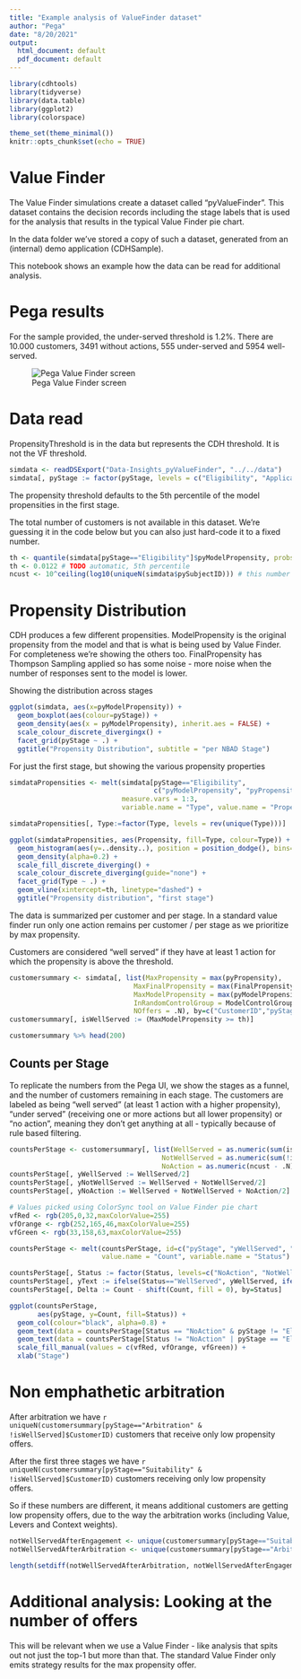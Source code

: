 ```yaml
---
title: "Example analysis of ValueFinder dataset"
author: "Pega"
date: "8/20/2021"
output:
  html_document: default
  pdf_document: default
---
```


```r
library(cdhtools)
library(tidyverse)
library(data.table)
library(ggplot2)
library(colorspace)

theme_set(theme_minimal())
knitr::opts_chunk$set(echo = TRUE)
```

# Value Finder

The Value Finder simulations create a dataset called "pyValueFinder". This dataset contains the decision records including
the stage labels that is used for the analysis that results in the typical Value Finder pie chart.

In the data folder we've stored a copy of such a dataset, generated from an (internal) demo application (CDHSample).

This notebook shows an example how the data can be read for additional analysis.

# Pega results

For the sample provided, the under-served threshold is 1.2%. There are 10.000 customers, 
3491 without actions, 555 under-served and 5954 well-served. 

![Pega Value Finder screen](pegarun_8_6_0.png)

# Data read

PropensityThreshold is in the data but represents the CDH threshold. It is not the VF threshold.

```r
simdata <- readDSExport("Data-Insights_pyValueFinder", "../../data")
simdata[, pyStage := factor(pyStage, levels = c("Eligibility", "Applicability", "Suitability", "Arbitration"))]
```

The propensity threshold defaults to the 5th percentile of the model propensities
in the first stage.

The total number of customers is not available in this dataset. We're guessing it 
in the code below but you can also just hard-code it to a fixed number.

```r
th <- quantile(simdata[pyStage=="Eligibility"]$pyModelPropensity, probs = 0.05) # seems close
th <- 0.0122 # TODO automatic, 5th percentile
ncust <- 10^ceiling(log10(uniqueN(simdata$pySubjectID))) # this number is not in the data, we're guessing it is a power of 10
```

# Propensity Distribution

CDH produces a few different propensities. ModelPropensity is the original propensity
from the model and that is what is being used by Value Finder. For completeness we're
showing the others too. FinalPropensity has Thompson Sampling applied so has some 
noise - more noise when the number of responses sent to the model is lower.

Showing the distribution across stages

```r
ggplot(simdata, aes(x=pyModelPropensity)) + 
  geom_boxplot(aes(colour=pyStage)) +
  geom_density(aes(x = pyModelPropensity), inherit.aes = FALSE) +
  scale_colour_discrete_divergingx() +
  facet_grid(pyStage ~ .) +
  ggtitle("Propensity Distribution", subtitle = "per NBAD Stage")
```

For just the first stage, but showing the various propensity properties

```r
simdataPropensities <- melt(simdata[pyStage=="Eligibility", 
                                    c("pyModelPropensity", "pyPropensity", "FinalPropensity")],
                            measure.vars = 1:3,
                            variable.name = "Type", value.name = "Propensity")

simdataPropensities[, Type:=factor(Type, levels = rev(unique(Type)))]

ggplot(simdataPropensities, aes(Propensity, fill=Type, colour=Type)) +
  geom_histogram(aes(y=..density..), position = position_dodge(), bins=40) +
  geom_density(alpha=0.2) +
  scale_fill_discrete_diverging() + 
  scale_colour_discrete_diverging(guide="none") + 
  facet_grid(Type ~ .) +
  geom_vline(xintercept=th, linetype="dashed") +
  ggtitle("Propensity distribution", "first stage")
```

The data is summarized per customer and per stage. In a standard value finder
run only one action remains per customer / per stage as we prioritize by max
propensity.

Customers are considered "well served" if they have at least 1 action for which
the propensity is above the threshold.

```r
customersummary <- simdata[, list(MaxPropensity = max(pyPropensity),
                               MaxFinalPropensity = max(FinalPropensity), # This includes Thompson sampling
                               MaxModelPropensity = max(pyModelPropensity), 
                               InRandomControlGroup = ModelControlGroup[which.max(pyModelPropensity)] == "Control",
                               NOffers = .N), by=c("CustomerID","pyStage")][order(CustomerID,pyStage)]
customersummary[, isWellServed := (MaxModelPropensity >= th)]

customersummary %>% head(200)
```

## Counts per Stage

To replicate the numbers from the Pega UI, we show the stages as a funnel, and
the number of customers remaining in each stage. The customers are labeled as
being "well served" (at least 1 action with a higher propensity), "under served"
(receiving one or more actions but all lower propensity) or "no action", meaning
they don't get anything at all - typically because of rule based filtering.

```r
countsPerStage <- customersummary[, list(WellServed = as.numeric(sum(isWellServed)), 
                                      NotWellServed = as.numeric(sum(!isWellServed)), 
                                      NoAction = as.numeric(ncust - .N)), by=pyStage]
countsPerStage[, yWellServed := WellServed/2]
countsPerStage[, yNotWellServed := WellServed + NotWellServed/2]
countsPerStage[, yNoAction := WellServed + NotWellServed + NoAction/2]

# Values picked using ColorSync tool on Value Finder pie chart
vfRed <- rgb(205,0,32,maxColorValue=255)
vfOrange <- rgb(252,165,46,maxColorValue=255)
vfGreen <- rgb(33,158,63,maxColorValue=255)

countsPerStage <- melt(countsPerStage, id=c("pyStage", "yWellServed", "yNotWellServed", "yNoAction"), 
                       value.name = "Count", variable.name = "Status")

countsPerStage[, Status := factor(Status, levels=c("NoAction", "NotWellServed", "WellServed"))]
countsPerStage[, yText := ifelse(Status=="WellServed", yWellServed, ifelse(Status=="NotWellServed", yNotWellServed, yNoAction))]
countsPerStage[, Delta := Count - shift(Count, fill = 0), by=Status]

ggplot(countsPerStage,
       aes(pyStage, y=Count, fill=Status)) +
  geom_col(colour="black", alpha=0.8) +
  geom_text(data = countsPerStage[Status == "NoAction" & pyStage != "Eligibility"], mapping = aes(label=paste0(Count, " (-", Delta, ")"), y=yText)) +
  geom_text(data = countsPerStage[Status != "NoAction" | pyStage == "Eligibility"], mapping = aes(label=Count, y=yText)) +
  scale_fill_manual(values = c(vfRed, vfOrange, vfGreen)) +
  xlab("Stage")
```

# Non emphathetic arbitration

After arbitration we have `r uniqueN(customersummary[pyStage=="Arbitration" & !isWellServed]$CustomerID)` 
customers that receive only low propensity offers.

After the first three stages we have `r uniqueN(customersummary[pyStage=="Suitability" & !isWellServed]$CustomerID)` customers
receiving only low propensity offers.

So if these numbers are different, it means additional customers are getting low propensity
offers, due to the way the arbitration works (including Value, Levers and Context weights).

```r
notWellServedAfterEngagement <- unique(customersummary[pyStage=="Suitability" & !isWellServed]$CustomerID)
notWellServedAfterArbitration <- unique(customersummary[pyStage=="Arbitration" & !isWellServed]$CustomerID)

length(setdiff(notWellServedAfterArbitration, notWellServedAfterEngagement))
```


# Additional analysis: Looking at the number of offers 

This will be relevant when we use a Value Finder - like analysis that spits
out not just the top-1 but more than that. The standard Value Finder only 
emits strategy results for the max propensity offer.














